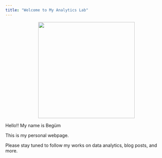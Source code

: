 ```yaml
---
title: "Welcome to My Analytics Lab"
---
```


::: {style="text-align: center;"}
<img src="https://media.tenor.com/XUJXk48l7W4AAAAM/weehee.gif" width="300"/>
:::

Hello!! My name is Begüm

This is my personal webpage.

Please stay tuned to follow my works on data analytics, blog posts, and more.
